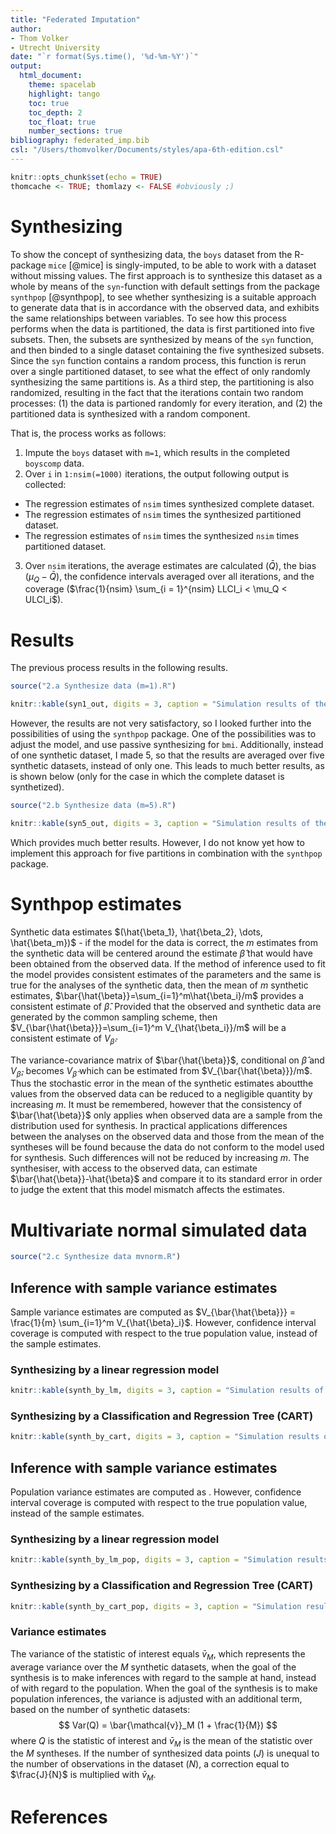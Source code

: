 ```yaml
---
title: "Federated Imputation"
author: 
- Thom Volker
- Utrecht University
date: "`r format(Sys.time(), '%d-%m-%Y')`"
output: 
  html_document:
    theme: spacelab
    highlight: tango
    toc: true
    toc_depth: 2
    toc_float: true
    number_sections: true
bibliography: federated_imp.bib
csl: "/Users/thomvolker/Documents/styles/apa-6th-edition.csl"
---
```



```r
knitr::opts_chunk$set(echo = TRUE)
thomcache <- TRUE; thomlazy <- FALSE #obviously ;)
```

# Synthesizing

To show the concept of synthesizing data, the `boys` dataset from the R-package `mice` [@mice] is singly-imputed, to be able to work with a dataset without missing values. The first approach is to synthesize this dataset as a whole by means of the `syn`-function with default settings from the package `synthpop` [@synthpop], to see whether synthesizing is a suitable approach to generate data that is in accordance with the observed data, and exhibits the same relationships between variables. To see how this process performs when the data is partitioned, the data is first partitioned into five subsets. Then, the subsets are synthesized by means of the `syn` function, and then binded to a single dataset containing the five synthesized subsets. Since the `syn` function contains a random process, this function is rerun over a single partitioned dataset, to see what the effect of only randomly synthesizing the same partitions is. As a third step, the partitioning is also randomized, resulting in the fact that the iterations contain two random processes: (1) the data is partioned randomly for every iteration, and (2) the partitioned data is synthesized with a random component.

That is, the process works as follows: 

@. Impute the `boys` dataset with `m=1`, which results in the completed `boyscomp` data.
@. Over `i` in `1:nsim(=1000)` iterations, the output following output is collected:
  + The regression estimates of `nsim` times synthesized complete dataset.
  + The regression estimates of `nsim` times the synthesized partitioned dataset.
  + The regression estimates of `nsim` times the synthesized `nsim` times partitioned dataset.
@. Over `nsim` iterations, the average estimates are calculated ($\bar{Q}$), the bias ($\mu_Q - \bar{Q}$), the confidence intervals averaged over all iterations, and the coverage ($\frac{1}{nsim} \sum_{i = 1}^{nsim} LLCI_i < \mu_Q < ULCI_i$).

# Results

The previous process results in the following results.

```r
source("2.a Synthesize data (m=1).R")
```

```r
knitr::kable(syn1_out, digits = 3, caption = "Simulation results of the model age ~ hgt + tv for three different synthesizing approaches (complete data, same subset 1000 times, 1000 different subsets, all with the number of synthetic datasets equal to 1.")
```


However, the results are not very satisfactory, so I looked further into the possibilities of using the `synthpop` package. One of the possibilities was to adjust the model, and use passive synthesizing for `bmi`. Additionally, instead of one synthetic dataset, I made 5, so that the results are averaged over five synthetic datasets, instead of only one. This leads to much better results, as is shown below (only for the case in which the complete dataset is synthetized).

```r
source("2.b Synthesize data (m=5).R")
```


```r
knitr::kable(syn5_out, digits = 3, caption = "Simulation results of the model age ~ hgt + tv based on synthesizing the data as a whole, based on 5 synthetic datasets per iteration.")
```

Which provides much better results. However, I do not know yet how to implement this approach for five partitions in combination with the `synthpop` package.


# Synthpop estimates

Synthetic data estimates $(\hat{\beta_1}, \hat{\beta_2}, \dots, \hat{\beta_m})$ - if the model for the data is correct, the $m$ estimates from the synthetic data will be centered around the estimate $\hat{\beta}$ that would have been obtained from the observed data. If the method of inference used to fit the model provides consistent estimates of the parameters and the same is true for the analyses of the synthetic data, then the mean of $m$ synthetic estimates, $\bar{\hat{\beta}}=\sum_{i=1}^m\hat{\beta_i}/m$ provides a consistent estimate of $\hat{\beta}$. Provided that the observed and synthetic data are generated by the common sampling scheme, then $V_{\bar{\hat{\beta}}}=\sum_{i=1}^m V_{\hat{\beta_i}}/m$ will be a consistent estimate of $V_{\hat{\beta}}$.

The variance-covariance matrix of $\bar{\hat{\beta}}$, conditional on $\hat{\beta}$ and $V_{\hat{\beta}}$, becomes $V_{\hat{\beta}}$ which can be estimated from $V_{\bar{\hat{\beta}}}/m$.  Thus the stochastic error in the mean of the synthetic estimates aboutthe values from the observed data can be reduced to a negligible quantity by increasing $m$. It must be remembered, however that the consistency of $\bar{\hat{\beta}}$ only applies when observed data are a sample from the distribution used for synthesis. In practical applications  differences between the analyses on the observed data and those from the mean of the syntheses will be found because the data do not conform to the model used for synthesis.  Such differences will not be reduced by increasing $m$. The synthesiser, with access to the observed data, can estimate $\bar{\hat{\beta}}-\hat{\beta}$ and compare it to its standard error in order to judge the extent that this model mismatch affects the estimates.

# Multivariate normal simulated data

```r
source("2.c Synthesize data mvnorm.R")
```

## Inference with sample variance estimates

Sample variance estimates are computed as $V_{\bar{\hat{\beta}}} = \frac{1}{m} \sum_{i=1}^m V_{\hat{\beta}_i}$. However, confidence interval coverage is computed with respect to the true population value, instead of the sample estimates.

### Synthesizing by a linear regression model

```r
knitr::kable(synth_by_lm, digits = 3, caption = "Simulation results of multivariate normal data, synthesized by a normal linear regression model.")
```

### Synthesizing by a Classification and Regression Tree (CART)

```r
knitr::kable(synth_by_cart, digits = 3, caption = "Simulation results of multivariate normal data, synthesized by classification and regression trees.")
```

## Inference with sample variance estimates

Population variance estimates are computed as <!-- TO DO - ADD CORRECT FORMULA $V_{\bar{\hat{\beta}}} = \frac{1}{m} \sum_{i=1}^m V_{\hat{\beta}_i}$ -->. However, confidence interval coverage is computed with respect to the true population value, instead of the sample estimates.

### Synthesizing by a linear regression model

```r
knitr::kable(synth_by_lm_pop, digits = 3, caption = "Simulation results of multivariate normal data, synthesized by a normal linear regression model.")
```

### Synthesizing by a Classification and Regression Tree (CART)

```r
knitr::kable(synth_by_cart_pop, digits = 3, caption = "Simulation results of multivariate normal data, synthesized by classification and regression trees.")
```


### Variance estimates

The variance of the statistic of interest equals $\bar{v}_M$, which represents the average variance over the $M$ synthetic datasets, when the goal of the synthesis is to make inferences with regard to the sample at hand, instead of with regard to the population. When the goal of the synthesis is to make population inferences, the variance is adjusted with an additional term, based on the number of synthetic datasets: 
$$
Var(Q) = \bar{\mathcal{v}}_M (1 + \frac{1}{M})
$$
where $Q$ is the statistic of interest and $\bar{v}_M$ is the mean of the statistic over the $M$ syntheses. If the number of synthesized data points ($J$) is unequal to the number of observations in the dataset ($N$), a correction equal to $\frac{J}{N}$ is multiplied with $\bar{v}_M$. 


# References

\setlength{\parindent}{-0.2in}
\setlength{\leftskip}{0.2in}
\noindent

<div id="refs"></div>


